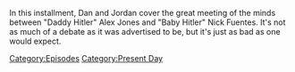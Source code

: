 {{DEFAULTSORT:
    #_EPISODE_0864:October 25, 2023
}}{{Episode
    | title           = October 25, 2023
    | caption         = Listen to this episode on [https://knowledgefight.libsyn.com/864-october-25-2023 Libsyn], Read the [[Transcript/864: October 25, 2023|Unofficial Transcript]], View discussion on [https://reddit.com/17jm7nb Reddit]
    | episodeNumber   = 864
    | length          = 02:14:37
    | airDate         = October 30, 2023
    | coverageDate    = October 25, 2023
    | episodeType     = [[:Category:Present Day|Present Day]]
    | appearance      = [[Nick Fuentes]], [[Vladimir Putin]], [[Donald Trump]], [[Larry Fink]], [[Owen Shroyer]]
    | previousEpisode = [[863: Keepin' It Fake, With Vivek]]
    | nextEpisode     = [[865: Chatting with Anna Merlan]]
}}

{{Stub}}

In this installment, Dan and Jordan cover the great meeting of the minds between "Daddy Hitler" Alex Jones and "Baby Hitler" Nick Fuentes.  It's not as much of a debate as it was advertised to be, but it's just as bad as one would expect.

[[Category:Episodes]]
[[Category:Present Day]]
